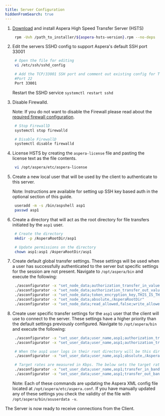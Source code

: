 ```yaml
---
title: Server Configuration
hiddenFromSearch: true
---
```


1. [Download](https://downloads.asperasoft.com/en/downloads/1) and install Aspera High
   Speed Transfer Server (HSTS)

   ```bash
    rpm -Uvh /path_to_installer/${aspera-hsts-version}.rpm --no-deps
   ```

1. Edit the servers SSHD config to support Aspera's default SSH port 33001

   ```bash
    # Open the file for editing
    vi /etc/ssh/sshd_config

    # Add the TCP/33001 SSH port and comment out existing config for TCP/22.
    #Port 22
    Port 33001
   ```

   Restart the SSHD service `systemctl restart sshd`

1. Disable Firewalld.

   Note: If you do not want to disable the Firewall please read about the
   [required firewall configuration](https://www.ibm.com/support/knowledgecenter/en/SSL85S_3.9.6/hsts_admin_linux/dita/hsts_admin_linux_configuring_the_firewall.html).

   ```bash
    # Stop FirewallD
    systemctl stop firewalld

    # Disable FirewallD
    systemctl disable firewalld
   ```

1. License HSTS by creating the `aspera-license` file and pasting the license text as the
   file contents.

   ```bash
    vi /opt/aspera/etc/aspera-license
   ```

1. Create a new local user that will be used by the client to authenticate to this server.

   Note: Instructions are available for setting up SSH key based auth in the optional
   section of this guide.

   ```bash
    useradd -m -s /bin/aspshell asp1
    passwd asp1
   ```

1. Create a directory that will act as the root directory for file transfers initiated by
   the `asp1` user.

   ```bash
    # Create the directory
    mkdir -p /AsperaRootDir/asp1

    # Update permissions on the directory
    chown asp1:asp1 /AsperaRootDir/asp1
   ```

1. Create default global transfer settings. These settings will be used when a user has
   successfully authenticated to the server but specific settings for the session are not
   present. Navigate to `/opt/aspera/bin` and execute the following:

   ```bash
    ./asconfigurator -x "set_node_data;authorization_transfer_in_value,deny"
    ./asconfigurator -x "set_node_data;authorization_transfer_out_value,deny"
    ./asconfigurator -x "set_node_data;token_encryption_key,THIS_IS_THE_TOKEN_KEY"
    ./asconfigurator -x "set_node_data;absolute,/AsperaRootDir"
    ./asconfigurator -x "set_node_data;read_allowed,false;write_allowed,false;dir_allowed,false"

   ```

1. Create user specific transfer settings for the `asp1` user that the client will use to
   connect to the server. These settings have a higher priority than the default settings
   previously configured. Navigate to `/opt/aspera/bin` and execute the following:

   ```bash
    ./asconfigurator -x "set_user_data;user_name,asp1;authorization_transfer_in_value,allow"
    ./asconfigurator -x "set_user_data;user_name,asp1;authorization_transfer_out_value,allow"

    # When the asp1 user logs in their root directory will be this directory
    ./asconfigurator -x "set_user_data;user_name,asp1;absolute,/AsperaRootDir/asp1"

    # Target rates are measured in Kbps. The below sets the target rate to 100Mbps
    ./asconfigurator -x "set_user_data;user_name,asp1;transfer_in_bandwidth_flow_target_rate_default,100000"
    ./asconfigurator -x "set_user_data;user_name,asp1;transfer_out_bandwidth_flow_target_rate_default,100000"
   ```

   Note: Each of these commands are updating the Aspera XML config file located at
   `/opt/aspera/etc/aspera.conf`. If you have manually updated any of these settings you
   check the validity of the file with `/opt/aspera/bin/asuserdata -v`.

The Server is now ready to receive connections from the Client.

>
